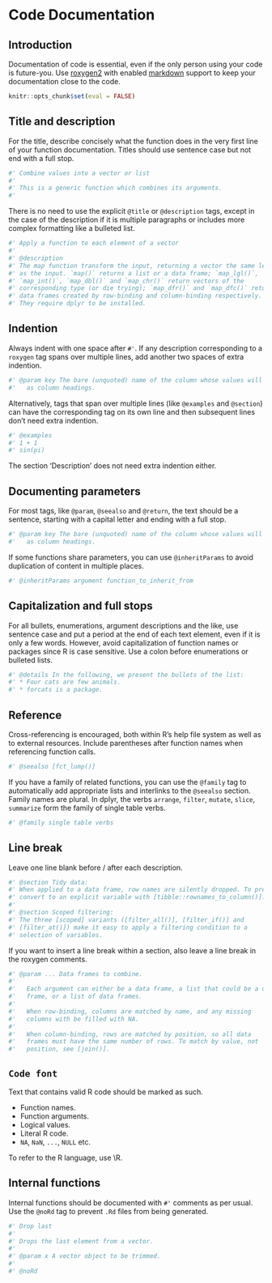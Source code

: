 # Code Documentation

## Introduction

Documentation of code is essential, even if the only person using your code 
is future-you. Use [roxygen2](https://github.com/klutometis/roxygen) with 
enabled [markdown](https://github.com/klutometis/roxygen/blob/master/vignettes/markdown.Rmd)
support to keep your documentation close to the code.

```r
knitr::opts_chunk$set(eval = FALSE)
```

## Title and description

For the title, describe concisely what the function does in the very 
first line of your function documentation. Titles should use sentence case 
but not end with a full stop.

```r
#' Combine values into a vector or list
#' 
#' This is a generic function which combines its arguments.
#'
```

There is no need to use the explicit `@title` or `@description` tags, except 
in the case of the description if it is multiple paragraphs or includes 
more complex formatting like a bulleted list.

```r
#' Apply a function to each element of a vector
#'
#' @description
#' The map function transform the input, returning a vector the same length
#' as the input. `map()` returns a list or a data frame; `map_lgl()`,
#' `map_int()`, `map_dbl()` and `map_chr()` return vectors of the
#' corresponding type (or die trying); `map_dfr()` and `map_dfc()` return
#' data frames created by row-binding and column-binding respectively.
#' They require dplyr to be installed.

```

## Indention

Always indent with one space after `#'`. If any description corresponding to a 
`roxygen` tag spans over multiple lines, add another two spaces of extra 
indention.

```r
#' @param key The bare (unquoted) name of the column whose values will be used 
#'   as column headings. 
```

Alternatively, tags that span over multiple lines (like `@examples` and 
`@section`) can have the corresponding tag on its own line and then subsequent 
lines don't need extra indention.

```r
#' @examples
#' 1 + 1
#' sin(pi)
```

The section 'Description' does not need extra indention either.

## Documenting parameters

For most tags, like `@param`, `@seealso` and `@return`, the text should be a 
sentence, starting with a capital letter and ending with a full stop.

```r
#' @param key The bare (unquoted) name of the column whose values will be used 
#'   as column headings. 
```

If some functions share parameters, you can use `@inheritParams` to avoid 
duplication of content in multiple places.

```r
#' @inheritParams argument function_to_inherit_from
```

## Capitalization and full stops

For all bullets, enumerations, argument descriptions and the like, use sentence
case and put a period at the end of each text element, even if it is only a few 
words. However, avoid capitalization of function names or packages since R is 
case sensitive. Use a colon before enumerations or bulleted lists.

```r
#' @details In the following, we present the bullets of the list:
#' * Four cats are few animals.
#' * forcats is a package.
```

## Reference

Cross-referencing is encouraged, both within R's help file system as well as to 
external resources. Include parentheses after function names when referencing 
function calls.

```r
#' @seealso [fct_lump()] 
```

If you have a family of related functions, you can use the `@family` tag to 
automatically add appropriate lists and interlinks to the `@seealso` section.
Family names are plural. In dplyr, the verbs `arrange`, `filter`, `mutate`,
`slice`, `summarize` form the family of single table verbs.

```r
#' @family single table verbs
```

## Line break

Leave one line blank before / after each description.

```r
#' @section Tidy data:
#' When applied to a data frame, row names are silently dropped. To preserve,
#' convert to an explicit variable with [tibble::rownames_to_column()].
#'
#' @section Scoped filtering:
#' The three [scoped] variants ([filter_all()], [filter_if()] and
#' [filter_at()]) make it easy to apply a filtering condition to a
#' selection of variables.
```

If you want to insert a line break within a section, also leave a line break in 
the roxygen comments.

```r
#' @param ... Data frames to combine.
#'
#'   Each argument can either be a data frame, a list that could be a data
#'   frame, or a list of data frames.
#'
#'   When row-binding, columns are matched by name, and any missing
#'   columns with be filled with NA.
#'
#'   When column-binding, rows are matched by position, so all data
#'   frames must have the same number of rows. To match by value, not
#'   position, see [join()].
```

## `Code font`

Text that contains valid R code should be marked as such.

* Function names.
* Function arguments. 
* Logical values.
* Literal R code.
* `NA`, `NaN`, `...`, `NULL` etc.

To refer to the R language, use \\R.

## Internal functions

Internal functions should be documented with `#'` comments as per usual. 
Use the `@noRd` tag to prevent `.Rd` files from being generated.

```r
#' Drop last
#'
#' Drops the last element from a vector.
#'
#' @param x A vector object to be trimmed.
#'
#' @noRd
```

